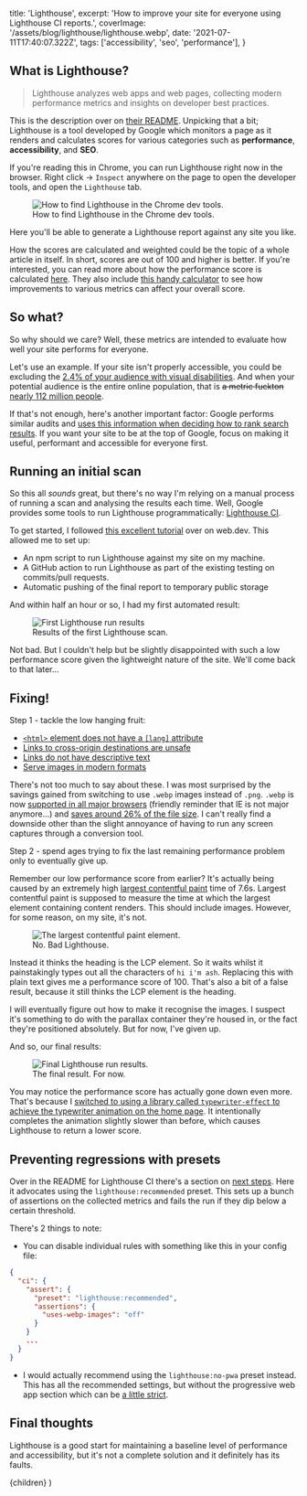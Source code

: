 
  title: 'Lighthouse',
  excerpt: 'How to improve your site for everyone using Lighthouse CI reports.',
  coverImage: '/assets/blog/lighthouse/lighthouse.webp',
  date: '2021-07-11T17:40:07.322Z',
  tags: ['accessibility', 'seo', 'performance'],
}

## What is Lighthouse?

> Lighthouse analyzes web apps and web pages, collecting modern performance metrics and insights on developer best practices.

This is the description over on [their README](https://github.com/GoogleChrome/lighthouse#readme). Unpicking that a bit; Lighthouse is a tool developed by Google which monitors a page as it renders and calculates scores for various categories such as **performance**, **accessibility**, and **SEO**.

If you're reading this in Chrome, you can run Lighthouse right now in the browser. Right click -> `Inspect` anywhere on the page to open the developer tools, and open the `Lighthouse` tab.

<figure>
  <img
    src='/assets/blog/lighthouse/chrome-dev-tools.webp'
    alt='How to find Lighthouse in the Chrome dev tools.'
  />
  <figcaption>How to find Lighthouse in the Chrome dev tools.</figcaption>
</figure>

Here you'll be able to generate a Lighthouse report against any site you like.

How the scores are calculated and weighted could be the topic of a whole article in itself. In short, scores are out of 100 and higher is better. If you're interested, you can read more about how the performance score is calculated [here](https://web.dev/performance-scoring/). They also include [this handy calculator](https://googlechrome.github.io/lighthouse/scorecalc/) to see how improvements to various metrics can affect your overall score.

## So what?

So why should we care? Well, these metrics are intended to evaluate how well your site performs for everyone.

Let's use an example. If your site isn't properly accessible, you could be excluding the [2.4% of your audience with visual disabilities](https://nfb.org/resources/blindness-statistics). And when your potential audience is the entire online population, that is <del>a metric fuckton</del> <ins>nearly 112 million people</ins>.

If that's not enough, here's another important factor: Google performs similar audits and [uses this information when deciding how to rank search results](https://www.google.com/intl/en_uk/search/howsearchworks/algorithms/). If you want your site to be at the top of Google, focus on making it useful, performant and accessible for everyone first.

## Running an initial scan

So this all _sounds_ great, but there's no way I'm relying on a manual process of running a scan and analysing the results each time. Well, Google provides some tools to run Lighthouse programmatically: [Lighthouse CI](https://github.com/GoogleChrome/lighthouse-ci).

To get started, I followed [this excellent tutorial](https://web.dev/lighthouse-ci/) over on web.dev. This allowed me to set up:

- An npm script to run Lighthouse against my site on my machine.
- A GitHub action to run Lighthouse as part of the existing testing on commits/pull requests.
- Automatic pushing of the final report to temporary public storage

And within half an hour or so, I had my first automated result:

<figure>
  <img
    src='/assets/blog/lighthouse/first-run.webp'
    alt='First Lighthouse run results'
  />
  <figcaption>Results of the first Lighthouse scan.</figcaption>
</figure>

Not bad. But I couldn't help but be slightly disappointed with such a low performance score given the lightweight nature of the site. We'll come back to that later...

## Fixing!

Step 1 - tackle the low hanging fruit:

- [`<html>` element does not have a `[lang]` attribute](https://web.dev/html-has-lang/)
- [Links to cross-origin destinations are unsafe](https://web.dev/external-anchors-use-rel-noopener/)
- [Links do not have descriptive text](https://web.dev/link-text/)
- [Serve images in modern formats](https://web.dev/uses-webp-images/)

There's not too much to say about these. I was most surprised by the savings gained from switching to use `.webp` images instead of `.png`. `.webp` is now [supported in all major browsers](https://caniuse.com/webp) (friendly reminder that IE is not major anymore...) and [saves around 26% of the file size](https://insanelab.com/blog/web-development/webp-web-design-vs-jpeg-gif-png/). I can't really find a downside other than the slight annoyance of having to run any screen captures through a conversion tool.

Step 2 - spend ages trying to fix the last remaining performance problem only to eventually give up.

Remember our low performance score from earlier? It's actually being caused by an extremely high [largest contentful paint](https://web.dev/lcp/) time of 7.6s. Largest contentful paint is supposed to measure the time at which the largest element containing content renders. This should include images. However, for some reason, on my site, it's not.

<figure>
  <img
    src='/assets/blog/lighthouse/largest-contentful-paint.webp'
    alt='The largest contentful paint element.'
  />
  <figcaption>No. Bad Lighthouse.</figcaption>
</figure>

Instead it thinks the heading is the LCP element. So it waits whilst it painstakingly types out all the characters of `hi i'm ash`. Replacing this with plain text gives me a performance score of 100. That's also a bit of a false result, because it still thinks the LCP element is the heading.

I will eventually figure out how to make it recognise the images. I suspect it's something to do with the parallax container they're housed in, or the fact they're positioned absolutely. But for now, I've given up.

And so, our final results:

<figure>
  <img
    src='/assets/blog/lighthouse/final-results.webp'
    alt='Final Lighthouse run results.'
  />
  <figcaption>The final result. For now.</figcaption>
</figure>

You may notice the performance score has actually gone down even more. That's because I [switched to using a library called `typewriter-effect` to achieve the typewriter animation on the home page](https://github.com/ashharrison90/ashharrison90.github.io/commit/3d6b0b7b44f652fb25f7b7c772d55ddf1f52a359). It intentionally completes the animation slightly slower than before, which causes Lighthouse to return a lower score.

## Preventing regressions with presets

Over in the README for Lighthouse CI there's a section on [next steps](https://github.com/GoogleChrome/lighthouse-ci/blob/main/docs/configuration.md#next-level). Here it advocates using the `lighthouse:recommended` preset. This sets up a bunch of assertions on the collected metrics and fails the run if they dip below a certain threshold.

There's 2 things to note:

- You can disable individual rules with something like this in your config file:

```json
{
  "ci": {
    "assert": {
      "preset": "lighthouse:recommended",
      "assertions": {
        "uses-webp-images": "off"
      }
    }
    ...
  }
}
```

- I would actually recommend using the `lighthouse:no-pwa` preset instead. This has all the recommended settings, but without the progressive web app section which can be [a little strict](https://github.com/GoogleChrome/lighthouse-ci/issues/51).

## Final thoughts

Lighthouse is a good start for maintaining a baseline level of performance and accessibility, but it's not a complete solution and it definitely has its faults.

  <PostLayout metadata={metadata}>{children}</PostLayout>
)
